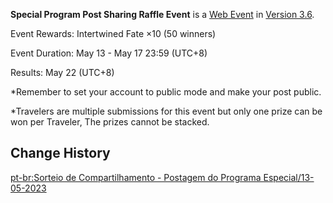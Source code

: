 {{Event
|name              = Special Program Post Sharing Raffle Event 2023-05-13
|image             = Special Program Post Sharing Raffle Event 2023-05-13.png
|type              = Web
|group             = Submission
|time_known        = yes
|time_start        = 2023-05-13 12:00:00
|time_start_offset = GMT+8
|time_end          = 2023-05-17 23:59:59
|time_end_offset   = GMT+8
|link              = https://twitter.com/GenshinImpact/status/1657324818562252808
}}
{{Description|Follow this account and retweet this post with the hashtag #GenshinSpecialProgram and #GenshinImpact. We will randomly select 50 participants and gift them each Intertwined Fate ×10.}}
'''Special Program Post Sharing Raffle Event''' is a [[Web Event]] in [[Version 3.6]].

Event Rewards: Intertwined Fate ×10 (50 winners)

Event Duration: May 13 - May 17 23:59 (UTC+8)

Results: May 22 (UTC+8)

<nowiki>*</nowiki>Remember to set your account to public mode and make your post public.

<nowiki>*</nowiki>Travelers are multiple submissions for this event but only one prize can be won per Traveler, The prizes cannot be stacked.

==Change History==
{{Change History|3.6}}

[[pt-br:Sorteio de Compartilhamento - Postagem do Programa Especial/13-05-2023]]